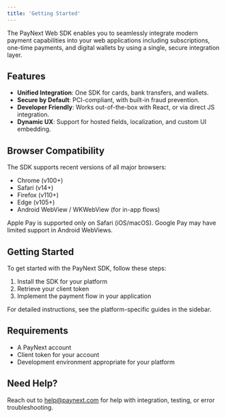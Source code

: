```yaml
---
title: 'Getting Started'
---
```


The PayNext Web SDK enables you to seamlessly integrate modern payment capabilities into your web applications including subscriptions, one-time payments, and digital wallets by using a single, secure integration layer.

## Features

- **Unified Integration**: One SDK for cards, bank transfers, and wallets.
- **Secure by Default**: PCI-compliant, with built-in fraud prevention.
- **Developer Friendly**: Works out-of-the-box with React, or via direct JS integration.
- **Dynamic UX**: Support for hosted fields, localization, and custom UI embedding.

## Browser Compatibility

The SDK supports recent versions of all major browsers:

- Chrome (v100+)
- Safari (v14+)
- Firefox (v110+)
- Edge (v105+)
- Android WebView / WKWebView (for in-app flows)

<Warning>Apple Pay is supported only on Safari (iOS/macOS). Google Pay may have limited support in Android WebViews.</Warning>

## Getting Started

To get started with the PayNext SDK, follow these steps:

1. Install the SDK for your platform
2. Retrieve your client token
3. Implement the payment flow in your application

For detailed instructions, see the platform-specific guides in the sidebar.

## Requirements

- A PayNext account
- Client token for your account
- Development environment appropriate for your platform

## Need Help?

Reach out to help@paynext.com for help with integration, testing, or error troubleshooting.
